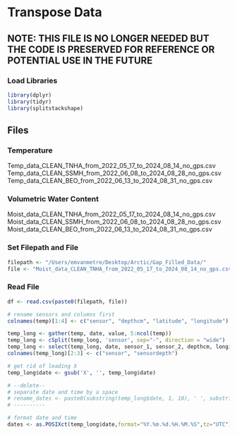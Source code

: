 # Transpose Data
## NOTE: THIS FILE IS NO LONGER NEEDED BUT THE CODE IS PRESERVED FOR REFERENCE OR POTENTIAL USE IN THE FUTURE

### Load Libraries
```r
library(dplyr)
library(tidyr)
library(splitstackshape)
```


## Files

### Temperature
Temp_data_CLEAN_TNHA_from_2022_05_17_to_2024_08_14_no_gps.csv
Temp_data_CLEAN_SSMH_from_2022_06_08_to_2024_08_28_no_gps.csv
Temp_data_CLEAN_BEO_from_2022_06_13_to_2024_08_31_no_gps.csv

### Volumetric Water Content
Moist_data_CLEAN_TNHA_from_2022_05_17_to_2024_08_14_no_gps.csv
Moist_data_CLEAN_SSMH_from_2022_06_08_to_2024_08_28_no_gps.csv
Moist_data_CLEAN_BEO_from_2022_06_13_to_2024_08_31_no_gps.csv

### Set Filepath and File
```r
filepath <- "/Users/emvanmetre/Desktop/Arctic/Gap_Filled_Data/"
file <- "Moist_data_CLEAN_TNHA_from_2022_05_17_to_2024_08_14_no_gps.csv"
```


### Read File
```r
df <- read.csv(paste0(filepath, file))
```

```r
# rename sensors and columns first
colnames(temp)[1:4] <- c("sensor", "depthcm", "latitude", "longitude")

temp_long <- gather(temp, date, value, 5:ncol(temp))
temp_long <- cSplit(temp_long, 'sensor', sep="-", direction = "wide")
temp_long <- select(temp_long, date, sensor_1, sensor_2, depthcm, longitude, latitude, value)
colnames(temp_long)[2:3] <- c("sensor", "sensordepth")

# get rid of leading X
temp_long$date <- gsub('X', '', temp_long$date)

# --delete--
# separate date and time by a space
# rename_dates <- paste0(substring(temp_long$date, 1, 10), ' ', substring(temp_long$date, 12, 19))
# ----------

# format date and time
dates <- as.POSIXct(temp_long$date,format="%Y.%m.%d.%H.%M.%S",tz="UTC")
```


